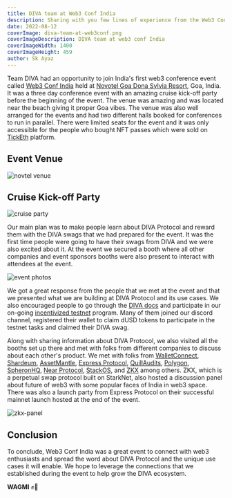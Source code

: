 ```yaml
---
title: DIVA team at Web3 Conf India
description: Sharing with you few lines of experience from the Web3 Conf India event representing DIVA Protocol held at Goa, India.
date: 2022-08-12
coverImage: diva-team-at-web3conf.png
coverImageDescription: DIVA team at web3 conf India
coverImageWidth: 1400
coverImageHeight: 459
author: Sk Ayaz
---
```


Team DIVA had an opportunity to join India's first web3 conference event called [Web3 Conf India](https://web3confindia.xyz/) held at 
[Novotel Goa Dona Sylvia Resort](https://all.accor.com/hotel/A6P4/index.en.shtml), Goa, India. It was a three day conference event with an 
amazing cruise kick-off party before the beginning of the event. The venue was amazing and was located near the beach giving it proper Goa vibes. 
The venue was also well arranged for the events and had two different halls booked for conferences to run in parallel. There were limited seats 
for the event and it was only accessible for the people who bought NFT passes which were sold on [TickEth](https://ticketh.io/browse/01062022_AllAccessPass) platform.

## Event Venue
![novtel venue](/images/posts/Novotel-goa.png)

<Tweet id="1557446392808779776" />

## Cruise Kick-off Party
![cruise party](/images/posts/kickoff-party.png)

Our main plan was to make people learn about DIVA Protocol and reward them with the DIVA swags that we had prepared for the event. It was the first time 
people were going to have their swags from DIVA and we were also excited about it. At the event we secured a booth where all other companies and event sponsors 
booths were also present to interact with  attendees at the event.

![event photos](/images/posts/event-photos.png)

We got a great response from the people that we met at the event and that we presented what we are building at DIVA Protocol and its use cases. We also encouraged people to go 
through the [DIVA docs](https://docs.divaprotocol.io/) and participate in our on-going [incentivized testnet](https://www.divaprotocol.io/posts/diva-testnet-announcement) program. 
Many of them joined our discord channel, registered their wallet to claim dUSD tokens to participate in the testnet tasks and claimed their DIVA swag.

<Tweet id="1558682801355952130" />

Along with sharing information about DIVA Protocol, we also visited all the booths set up there and met with folks from different 
companies to discuss about each other's product. We met with folks from [WalletConnect](https://twitter.com/SkAyaz97/status/1558775873754386433), 
[Shardeum](https://twitter.com/SkAyaz97/status/1558764065920393221), [AssetMantle](https://assetmantle.one/), [Express Protocol](https://www.expressprotocol.io/), 
[QuillAudits](https://audits.quillhash.com/smart-contract-audit), [Polygon](https://polygon.technology/), 
[SpheronHQ](https://twitter.com/SpheronHQ), [Near Protocol](https://near.org/), [StackOS](https://www.home.stackos.io/), and 
[ZKX](https://zkx.fi/) among others. ZKX, which is a perpetual swap protocol built on StarkNet, also hosted a discussion panel about future of web3 with 
some popular faces of India in web3 space. There was also a launch party from Express Protocol on their successful mainnet launch hosted at the end of the event.

![zkx-panel](/images/posts/zkx-panel.png)

## Conclusion

To conclude, Web3 Conf India was a great event to connect with web3 enthusiasts and spread the word about DIVA Protocol and the unique use cases it will enable. We hope 
to leverage the connections that we established during the event to help grow the DIVA ecosystem. 

**WAGMI** ✊🚀